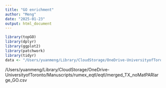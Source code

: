 ```yaml
---
title: "GO enrichment"
author: "Meng"
date: "2025-01-23"
output: html_document
---
```


```r
library(topGO)
library(dplyr)
library(ggplot2)
library(patchwork)
library(tidyr)
data <- "/Users/yuanmeng/Library/CloudStorage/OneDrive-UniversityofToronto/Manuscripts/rumex_eqtl/eqtl/"
```

/Users/yuanmeng/Library/CloudStorage/OneDrive-UniversityofToronto/Manuscripts/rumex_eqtl/eqtl/merged_TX_noMatPARlarge_GO.csv
```r

```

